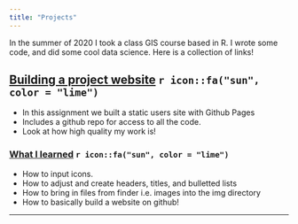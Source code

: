 ```yaml
---
title: "Projects"
---
```


In the summer of 2020 I took a class GIS course based in R. I wrote some code, and did some cool data science. Here is a collection of links! 

## [Building a project website]()  `r icon::fa("sun", color = "lime")`

- In this assignment we built a static users site with Github Pages 
- Includes a github repo for access to all the code.
- Look at how high quality my work is!

### [What I learned]()  `r icon::fa("sun", color = "lime")`
- How to input icons.
- How to adjust and create headers, titles, and bulletted lists
- How to bring in files from finder i.e. images into the img directory
- How to basically build a website on github!

---

